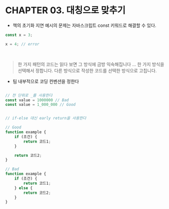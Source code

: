 # CHAPTER 03. 대칭으로 맞추기

- 책의 초기화 지연 예시의 문제는 자바스크립트 const 키워드로 해결할 수 있다.

```js
const x = 3;

x = 4; // error
```

<br />

> 한 가지 패턴의 코드는 읽다 보면 그 방식에 금방 익숙해집니다 ... 한 가지 방식을 선택해서 정합니다. 다른 방식으로 작성한 코드를 선택한 방식으로 고칩니다.

- 팀 내부적으로 코딩 컨벤션을 정한다

```js

// 천 단위로 _를 사용한다
const value = 1000000 // Bad
const value = 1_000_000 // Good


// if-else 대신 early return을 사용한다

// Good
function example {
	if (조건) {
		return 코드1;
	}

	return 코드2;
}

// Bad
function example {
	if (조건) {
		return 코드1;
	} else {
		return 코드2;
	}
}
```
